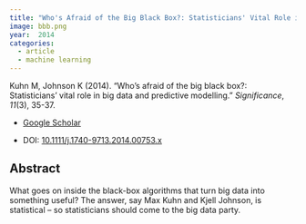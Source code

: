 ```yaml
---
title: "Who's Afraid of the Big Black Box?: Statisticians' Vital Role in Big Data and Predictive Modelling"
image: bbb.png
year:  2014 
categories:
  - article
  - machine learning
---
```


Kuhn M, Johnson K (2014). “Who's afraid of the big black box?: Statisticians' vital role in big data and predictive modelling.” _Significance_, *11*(3), 35-37.

- [Google Scholar](https://scholar.google.com/scholar?hl=en&as_sdt=0%2C7&q=Who+s+afraid+of+the+big+black+box+Statisticians+vital+role+in+big+data+and+predictive+modelling2014&btnG=) 

- DOI: [10.1111/j.1740-9713.2014.00753.x](https://doi.org/10.1111/j.1740-9713.2014.00753.x)


## Abstract

What goes on inside the black-box algorithms that turn big data into something useful? The answer, say Max Kuhn and Kjell Johnson, is statistical – so statisticians should come to the big data party.

